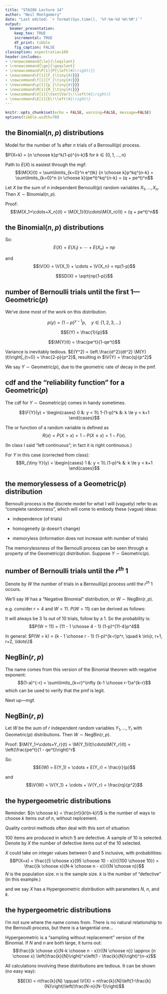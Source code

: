 ```yaml
---
title: "STA286 Lecture 14"
author: "Neil Montgomery"
date: "Last edited: `r format(Sys.time(), '%Y-%m-%d %H:%M')`"
output: 
  beamer_presentation:
    keep_tex: TRUE
    incremental: TRUE
    df_print: tibble
    fig_caption: FALSE
classoption: aspectratio=169
header-includes:
- \renewcommand{\le}{\leqslant}
- \renewcommand{\ge}{\geqslant}
- \renewcommand\P[1]{P{\left(#1\right)}}
- \newcommand\F[1]{F_{\tiny{#1}}}
- \newcommand\f[1]{f_{\tiny{#1}}}
- \newcommand\p[1]{p_{\tiny{#1}}}
- \newcommand\M[1]{M_{\tiny{#1}}}
- \newcommand\V[1]{\text{Var}\!\left(#1\right)}
- \newcommand\E[1]{E\!\left(#1\right)}
---
```


```r
knitr::opts_chunk$set(echo = FALSE, warning=FALSE, message=FALSE)
options(tibble.width=70)
```

## the Binomial$(n,p)$ distributions

Model for the number of 1s after $n$ trials of a Bernoulli$(p)$ process.

\pause \textbf{pmf:} $P(X=k) = {n \choose k}p^k(1-p)^{n-k}$ for $k \in \{0,1,\ldots,n\}$

\pause Path to $E(X)$ is easiest through the mgf:
$$\M{X}(t) = \sum\limits_{k=0}^n e^{tk} {n \choose k}p^kq^{n-k} = \sum\limits_{k=0}^n  {n \choose k}(pe^t)^kq^{n-k} = (q + pe^t)^n$$

\pause \textbf{Theorem:} Let $X$ be the sum of $n$ independent Bernoulli$(p)$ random variables $X_1,\ldots,X_n$. Then $X \sim \text{Binomial}(n,p)$.

\pause Proof:
$$\M{X_1+\cdots+X_n}(t) = \M{X_1}(t)\cdots\M{X_n}(t) = (q + pe^t)^n$$

## the Binomial$(n,p)$ distributions

So:
$$E(X) = E(X_1) + \cdots + E(X_n) = np$$

\pause and
$$\V{X} = \V{X_1} + \cdots + \V{X_n} = np(1-p)$$

$$SD(X) = \sqrt{np(1-p)}$$

## number of Bernoulli trials until the first 1---Geometric($p$)

We've done most of the work on this distribution.

$$p(y) = (1-p)^{y-1}p, \quad y\in\{1,2,3,\ldots\}$$

\pause $$E(Y) = \frac{1}{p}$$

\pause $$\M{Y}(t) = \frac{pe^t}{1-qe^t}$$

\pause Variance is inevitably tedious. $E(Y^2) = \left.\frac{d^2}{dt^2} \M{Y}(t)\right|_{t=0} = \frac{2-p}{p^2}$, resulting in $\V{Y} = \frac{q}{p^2}$

\pause We say $Y \sim \text{Geometric}(p)$, due to the geometric rate of decay in the pmf.

## cdf and the "reliability function" for a Geometric($p$)

The cdf for $Y\sim\text{Geometric}(p)$ comes in handy sometimes. 

$$\F{Y}(y) = \begin{cases}
0 &: y < 1\\
1-(1-p)^k &: k \le y < k+1
\end{cases}$$

\pause The \textit{reliability} or \textit{survival} function of a random variable is defined as 
$$R(x) = P(X > x) = 1-P(X\le x) = 1-F(x).$$ 

(In class I said "left continuous"; in fact it is right continuous.)

For $Y$ in this case (corrected from class):
$$R_{\tiny Y}(y) = \begin{cases}
1 &: y < 1\\
(1-p)^k &: k \le y < k+1
\end{cases}$$

## the memorylessess of a Geometric$(p)$ distribution

Bernoulli process is the discrete model for what I will (vaguely) refer to as "complete randomness", which will come to embody these (vague) ideas:

* independence (of trials)

* homogeneity ($p$ doesn't change)

* memoryless (information does not increase with number of trials)

\pause The memorylessness of the Bernoulli process can be seen through a property of the Geometric$(p)$ distribution. Suppose $Y\sim\text{Geometric}(p)$.

\begin{align*}
P(Y > j + k | Y > j) &= \frac{P(Y > j + k, Y > j)}{P(Y > j)}\\
&= \frac{P(Y > j + k)}{P(Y > j)} = \frac{(1-p)^{j+k}}{(1-p)^j} = (1-p)^k = P(Y > k)
\end{align*}

## number of Bernoulli trials until the $r^{th}$ 1

Denote by $W$ the number of trials in a Bernoulli$(p)$ process until the $r^{th}$ 1 occurs.

We'll say $W$ has a "Negative Binomial" distribution, or $W \sim \text{NegBin}(r,p).$

\pause e.g. consider $r=4$ and $W=11$. $P(W=11)$ can be derived as follows:

\begin{table}[ht]
\centering
\begin{tabular}{cc}
Trial outcomes & Probability\\
\onslide<3->{1 1 0 0 0 0 0 1 0 0 1 & $(1-p)^7p^3p$}\\
\onslide<4->{1 0 1 0 0 1 0 0 0 0 1 & $(1-p)^7p^3p$}\\
\onslide<5->{ \vdots & \vdots}\\
\end{tabular}
\end{table}

\pause \pause \pause It will always be 3 1s out of 10 trials, follow by a 1. So the probability is:
$$P(W = 11) = {11 - 1 \choose 4 - 1} (1-p)^{11-4}p^4$$

\pause In general: $P(W = k) = {k - 1 \choose r - 1} (1-p)^{k-r}p^r, \quad k \in\{r, r+1, r+2, \ldots\}$

## NegBin$(r,p)$

The name comes from this version of the Binomial theorem with negative exponent:
$$(1-a)^{-r} = \sum\limits_{k=r}^\infty {k-1 \choose r-1}a^{k-r}$$
which can be used to verify that the pmf is legit.

\pause Next up---mgf.
\begin{align*}
\M{W}(t) &= \sum\limits_{k=r}^\infty e^{tk} {k-1 \choose r-1} (1-p)^{k-r}p^r\\
\onslide<3->{&= (pe^t)^r \sum\limits_{k=r}^\infty {k-1 \choose r-1} (qe^t)^{k-r}\\
&= \left(\frac{pe^t}{1 - qe^t}\right)^r}   
\end{align*}

## NegBin$(r,p)$

\textbf{Theorem:} Let $W$ be the sum of $r$ independent random variables $Y_1,\ldots,Y_r$ with Geometric$(p)$ distributions. Then $W\sim\text{NegBin}(r,p)$.

Proof: $\M{Y_1+\cdots+Y_r}(t) = \M{Y_1}(t)\cdots\M{Y_r}(t) = \left(\frac{pe^t}{1 - qe^t}\right)^r$

\pause So:
$$E(W) = E(Y_1) + \cdots + E(Y_r) = \frac{r}{p}$$

\pause and
$$\V{W} = \V{Y_1} + \cdots + \V{Y_r} = \frac{rq}{p^2}$$

## the hypergeometric distributions

Reminder: ${n \choose k} = \frac{n!}{k!(n-k)!}$ is the number of ways to choose $k$ items out of $n$, without replcement.

\pause Quality control methods often deal with this sort of situation:

100 items are produced in which 5 are defective. A sample of 10 is selected. Denote by $X$ the number of defective items out of the 10 selected. 

\pause $X$ could take on integer values between 0 and 5 inclusive, with probabilities:
$$P(X=x) = \frac{{5 \choose x}{95 \choose 10 - x}}{{100 \choose 10}} = 
\frac{{k \choose x}{N-k \choose n - x}}{{N \choose n}}$$
$N$ is the population size. $n$ is the sample size. $k$ is the number of "defective" (in this example.)

and we say $X$ has a Hypergeometric distribution with parameters $N$, $n$, and $k$. 

## the hypergeometric distributions

I'm not sure where the name comes from. There is no natural relationship to the Bernoulli process, but there is a tangential one...

\pause Hypergeometric is a "sampling without replacement" version of the Binomial. If $N$ and $n$ are both large, it turns out:
$$\frac{{k \choose x}{N-k \choose n - x}}{{N \choose n}} \approx {n \choose x} \left(\frac{k}{N}\right)^x\left(1 - \frac{k}{N}\right)^{n-x}$$

\pause All calculations involving these distributions are tedious. It can be shown (no easy way):

$$E(X) = n\frac{k}{N} \qquad \V{X} = n\frac{k}{N}\left(1-\frac{k}{N}\right)\left(\frac{N-n}{N-1}\right)$$

